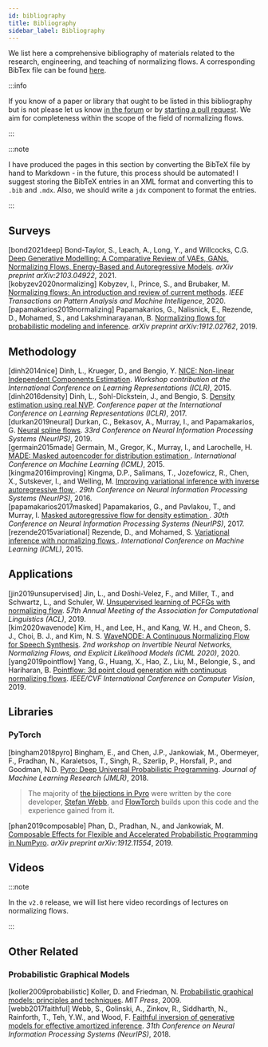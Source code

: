 ```yaml
---
id: bibliography
title: Bibliography
sidebar_label: Bibliography
---
```


We list here a comprehensive bibliography of materials related to the research, engineering, and teaching of normalizing flows. A corresponding BibTex file can be found [here](https://github.com/stefanwebb/flowtorch/blob/new_interface/website/static/assets/normalizing-flows.bib).

:::info

If you know of a paper or library that ought to be listed in this bibliography but is not please let us know [in the forum](https://github.com/stefanwebb/flowtorch/discussions) or by [starting a pull request](https://github.com/stefanwebb/flowtorch/pulls). We aim for completeness within the scope of the field of normalizing flows.

:::

:::note

I have produced the pages in this section by converting the BibTeX file by hand to Markdown - in the future, this process should be automated! I suggest storing the BibTeX entries in an XML format and converting this to `.bib` and `.mdx`. Also, we should write a `jdx` component to format the entries.

:::

## Surveys
<div style={{ textIndent: "-1rem", paddingLeft: "1rem", paddingBottom: "0.5rem"}}>
<a name="bond2021deep" style={{ fontFamily: '"Consolas", "Lucida Sans", monospace', fontSize: '1rem' }}>[bond2021deep] </a> Bond-Taylor, S., Leach, A., Long, Y., and Willcocks, C.G. <a href="https://arxiv.org/abs/2103.04922"> Deep Generative Modelling: A Comparative Review of VAEs, GANs, Normalizing Flows, Energy-Based and Autoregressive Models</a>. <em>arXiv preprint arXiv:2103.04922</em>, 2021.
</div>

<div style={{ textIndent: "-1rem", paddingLeft: "1rem", paddingBottom: "0.5rem"}}>
<a name="kobyzev2020normalizing" style={{ fontFamily: '"Consolas", "Lucida Sans", monospace', fontSize: '1rem' }}>[kobyzev2020normalizing] </a> Kobyzev, I., Prince, S., and Brubaker, M. <a href="https://arxiv.org/abs/1908.09257"> Normalizing flows: An introduction and review of current methods</a>. <em>IEEE Transactions on Pattern Analysis and Machine Intelligence</em>, 2020.
</div>

<div style={{ textIndent: "-1rem", paddingLeft: "1rem", paddingBottom: "0.5rem"}}>
<a name="papamakarios2019normalizing" style={{ fontFamily: '"Consolas", "Lucida Sans", monospace', fontSize: '1rem' }}>[papamakarios2019normalizing] </a> Papamakarios, G., Nalisnick, E., Rezende, D., Mohamed, S., and Lakshminarayanan, B. <a href="https://arxiv.org/abs/1912.02762"> Normalizing flows for probabilistic modeling and inference</a>. <em>arXiv preprint arXiv:1912.02762</em>, 2019.
</div>

## Methodology
<div style={{ textIndent: "-1rem", paddingLeft: "1rem", paddingBottom: "0.5rem"}}>
<a name="dinh2014nice" style={{ fontFamily: '"Consolas", "Lucida Sans", monospace', fontSize: '1rem' }}>[dinh2014nice] </a> Dinh, L., Krueger, D., and Bengio, Y. <a href="https://arxiv.org/abs/1410.8516"> NICE: Non-linear Independent Components Estimation</a>. <em>Workshop contribution at the International Conference on Learning Representations (ICLR)</em>, 2015.
</div>

<div style={{ textIndent: "-1rem", paddingLeft: "1rem", paddingBottom: "0.5rem"}}>
<a name="dinh2016density" style={{ fontFamily: '"Consolas", "Lucida Sans", monospace', fontSize: '1rem' }}>[dinh2016density] </a> Dinh, L., Sohl-Dickstein, J., and Bengio, S. <a href="https://arxiv.org/abs/1605.08803"> Density estimation using real NVP</a>. <em>Conference paper at the International Conference on Learning Representations (ICLR)</em>, 2017.
</div>

<div style={{ textIndent: "-1rem", paddingLeft: "1rem", paddingBottom: "0.5rem"}}>
<a name="durkan2019neural" style={{ fontFamily: '"Consolas", "Lucida Sans", monospace', fontSize: '1rem' }}>[durkan2019neural] </a> Durkan, C.,  Bekasov, A., Murray, I., and Papamakarios, G. <a href="https://arxiv.org/abs/1906.04032"> Neural spline flows</a>. <em>33rd Conference on Neural Information Processing Systems (NeurIPS)</em>, 2019.
</div>

<div style={{ textIndent: "-1rem", paddingLeft: "1rem", paddingBottom: "0.5rem"}}>
<a name="germain2015made" style={{ fontFamily: '"Consolas", "Lucida Sans", monospace', fontSize: '1rem' }}>[germain2015made] </a> Germain, M., Gregor, K., Murray, I., and Larochelle, H. <a href="https://arxiv.org/abs/1502.03509"> MADE: Masked autoencoder for distribution estimation </a>. <em>International Conference on Machine Learning (ICML)</em>, 2015.
</div>

<div style={{ textIndent: "-1rem", paddingLeft: "1rem", paddingBottom: "0.5rem"}}>
<a name="kingma2016improving" style={{ fontFamily: '"Consolas", "Lucida Sans", monospace', fontSize: '1rem' }}>[kingma2016improving] </a> Kingma, D.P., Salimans, T., Jozefowicz, R., Chen, X., Sutskever, I., and Welling, M. <a href="https://arxiv.org/abs/1606.04934"> Improving variational inference with inverse autoregressive flow </a>. <em>29th Conference on Neural Information Processing Systems (NeurIPS)</em>, 2016.
</div>

<div style={{ textIndent: "-1rem", paddingLeft: "1rem", paddingBottom: "0.5rem"}}>
<a name="papamakarios2017masked" style={{ fontFamily: '"Consolas", "Lucida Sans", monospace', fontSize: '1rem' }}>[papamakarios2017masked] </a> Papamakarios, G., and Pavlakou, T., and Murray, I. <a href="https://arxiv.org/abs/1705.07057"> Masked autoregressive flow for density estimation </a>. <em>30th Conference on Neural Information Processing Systems (NeurIPS)</em>, 2017.
</div>

<div style={{ textIndent: "-1rem", paddingLeft: "1rem", paddingBottom: "0.5rem"}}>
<a name="rezende2015variational" style={{ fontFamily: '"Consolas", "Lucida Sans", monospace', fontSize: '1rem' }}>[rezende2015variational] </a> Rezende, D., and Mohamed, S. <a href="https://arxiv.org/abs/1505.05770"> Variational inference with normalizing flows </a>. <em>International Conference on Machine Learning (ICML)</em>, 2015.
</div>

## Applications
<div style={{ textIndent: "-1rem", paddingLeft: "1rem", paddingBottom: "0.5rem"}}>
<a name="jin2019unsupervised" style={{ fontFamily: '"Consolas", "Lucida Sans", monospace', fontSize: '1rem' }}>[jin2019unsupervised] </a> Jin, L., and Doshi-Velez, F., and Miller, T., and Schwartz, L., and Schuler, W. <a href="https://www.aclweb.org/anthology/P19-1234/"> Unsupervised learning of PCFGs with normalizing flow</a>. <em>57th Annual Meeting of the Association for Computational Linguistics (ACL)</em>, 2019.
</div>

<div style={{ textIndent: "-1rem", paddingLeft: "1rem", paddingBottom: "0.5rem"}}>
<a name="kim2020wavenode" style={{ fontFamily: '"Consolas", "Lucida Sans", monospace', fontSize: '1rem' }}>[kim2020wavenode] </a> Kim, H., and Lee, H., and Kang, W. H., and Cheon, S. J., Choi, B. J., and Kim, N. S. <a href="https://arxiv.org/abs/2006.04598"> WaveNODE: A Continuous Normalizing Flow for Speech Synthesis</a>. <em>2nd workshop on Invertible Neural Networks, Normalizing Flows, and Explicit Likelihood Models (ICML 2020)</em>, 2020.
</div>

<div style={{ textIndent: "-1rem", paddingLeft: "1rem", paddingBottom: "0.5rem"}}>
<a name="yang2019pointflow" style={{ fontFamily: '"Consolas", "Lucida Sans", monospace', fontSize: '1rem' }}>[yang2019pointflow] </a> Yang, G., Huang, X., Hao, Z., Liu, M., Belongie, S., and Hariharan, B. <a href="https://arxiv.org/abs/1906.12320"> Pointflow: 3d point cloud generation with continuous normalizing flows</a>. <em>IEEE/CVF International Conference on Computer Vision</em>, 2019.
</div>

## Libraries
### PyTorch
<div style={{ textIndent: "-1rem", paddingLeft: "1rem", paddingBottom: "0.5rem"}}>
<a name="bingham2018pyro" style={{ fontFamily: '"Consolas", "Lucida Sans", monospace', fontSize: '1rem' }}>[bingham2018pyro] </a> Bingham, E., and Chen, J.P., Jankowiak, M., Obermeyer, F., Pradhan, N., Karaletsos, T., Singh, R., Szerlip, P., Horsfall, P., and Goodman, N.D. <a href="https://pyro.ai/"> Pyro: Deep Universal Probabilistic Programming</a>. <em>Journal of Machine Learning Research (JMLR)</em>, 2018.
</div>

> The majority of [the bijections in Pyro](https://github.com/pyro-ppl/pyro/tree/dev/pyro/distributions/transforms) were written by the core developer, [Stefan Webb](https://stefanwebb.me), and [FlowTorch](https://flowtorch.ai) builds upon this code and the experience gained from it.

<div style={{ textIndent: "-1rem", paddingLeft: "1rem", paddingBottom: "0.5rem"}}>
<a name="phan2019composable" style={{ fontFamily: '"Consolas", "Lucida Sans", monospace', fontSize: '1rem' }}>[phan2019composable] </a> Phan, D., Pradhan, N., and Jankowiak, M. <a href="https://num.pyro.ai/en/stable/"> Composable Effects for Flexible and Accelerated Probabilistic Programming in NumPyro</a>. <em>arXiv preprint arXiv:1912.11554</em>, 2019.
</div>

## Videos
:::note

In the `v2.0` release, we will list here video recordings of lectures on normalizing flows.

:::

## Other Related
### Probabilistic Graphical Models
<div style={{ textIndent: "-1rem", paddingLeft: "1rem", paddingBottom: "0.5rem"}}>
<a name="koller2009probabilistic" style={{ fontFamily: '"Consolas", "Lucida Sans", monospace', fontSize: '1rem' }}>[koller2009probabilistic] </a> Koller, D. and Friedman, N. <a href="https://mitpress.mit.edu/books/probabilistic-graphical-models"> Probabilistic graphical models: principles and techniques</a>. <em>MIT Press</em>, 2009.
</div>

<div style={{ textIndent: "-1rem", paddingLeft: "1rem", paddingBottom: "0.5rem"}}>
<a name="webb2017faithful" style={{ fontFamily: '"Consolas", "Lucida Sans", monospace', fontSize: '1rem' }}>[webb2017faithful] </a> Webb, S., Golinski, A., Zinkov, R., Siddharth, N., Rainforth, T., Teh, Y.W., and Wood, F. <a href="https://arxiv.org/abs/1712.00287"> Faithful inversion of generative models for effective amortized inference</a>. <em>31th Conference on Neural Information Processing Systems (NeurIPS)</em>, 2018.
</div>
